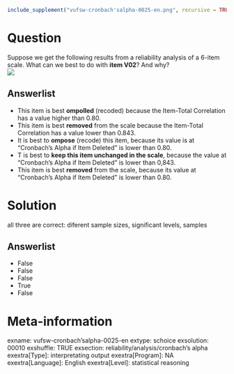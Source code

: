 ```r
include_supplement("vufsw-cronbach'salpha-0025-en.png", recursive = TRUE)
```

Question
========
Suppose we get the following results from a reliability analysis of a 6-item scale. What can we best to do with **item V02**? And why?  
![](vufsw-cronbach'salpha-0025-en.png)

Answerlist
----------
* This item is best **ompolled** (recoded) because the Item-Total Correlation has a value higher than 0.80.
* This item is best **removed** from the scale because the Item-Total Correlation has a value lower than 0.843.
* It is best to **ompose** (recode) this item, because its value is at "Cronbach's Alpha if Item Deleted" is lower than 0.80.
* T is best to **keep this item unchanged in the scale**, because the value at "Cronbach's Alpha if Item Deleted" is lower than 0,843.
* This item is best **removed** from the scale, because its value at "Cronbach's Alpha if Item Deleted" is lower than 0.80.

Solution
========

 all three are correct: diferent sample sizes, significant levels, samples

Answerlist
----------
* False
* False
* False
* True
* False

Meta-information
================
exname: vufsw-cronbach'salpha-0025-en
extype: schoice
exsolution: 00010
exshuffle: TRUE
exsection: reliability/analysis/cronbach's alpha
exextra[Type]: interpretating output
exextra[Program]: NA
exextra[Language]: English
exextra[Level]: statistical reasoning

